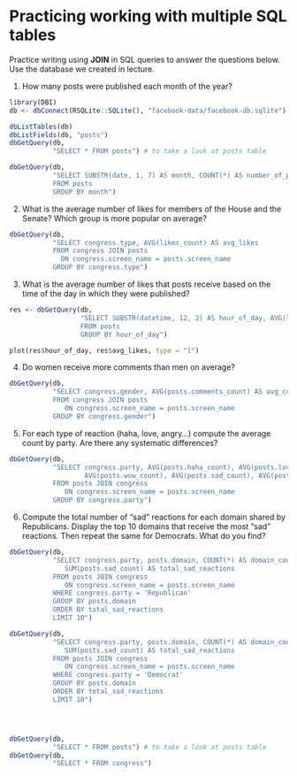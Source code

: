 # Practicing working with multiple SQL tables

Practice writing using **JOIN** in SQL queries to answer the questions below. Use the database we created in lecture.

1. How many posts were published each month of the year?

```r
library(DBI)
db <- dbConnect(RSQLite::SQLite(), "facebook-data/facebook-db.sqlite")

dbListTables(db)
dbListFields(db, "posts")
dbGetQuery(db,
           "SELECT * FROM posts") # to take a look at posts table

dbGetQuery(db, 
           "SELECT SUBSTR(date, 1, 7) AS month, COUNT(*) AS number_of_posts
           FROM posts
           GROUP BY month")
```


2. What is the average number of likes for members of the House and the Senate? Which group is more popular on average?

```r
dbGetQuery(db, 
           "SELECT congress.type, AVG(likes_count) AS avg_likes
           FROM congress JOIN posts
             ON congress.screen_name = posts.screen_name
           GROUP BY congress.type")
```

3. What is the average number of likes that posts receive based on the time of the day in which they were published?

```r
res <- dbGetQuery(db,
                  "SELECT SUBSTR(datetime, 12, 2) AS hour_of_day, AVG(likes_count) AS avg_likes
                  FROM posts
                  GROUP BY hour_of_day")

plot(res$hour_of_day, res$avg_likes, type = "l")

```

4. Do women receive more comments than men on average?

```r
dbGetQuery(db,
           "SELECT congress.gender, AVG(posts.comments_count) AS avg_comments
           FROM congress JOIN posts
              ON congress.screen_name = posts.screen_name
           GROUP BY congress.gender")
```

5. For each type of reaction (haha, love, angry...) compute the average count by party. Are there any systematic differences?

```r
dbGetQuery(db,
           "SELECT congress.party, AVG(posts.haha_count), AVG(posts.love_count), 
                   AVG(posts.wow_count), AVG(posts.sad_count), AVG(posts.angry_count)
           FROM posts JOIN congress
              ON congress.screen_name = posts.screen_name
           GROUP BY congress.party")
```

6. Compute the total number of "sad" reactions for each domain shared by Republicans. Display the top 10 domains that receive the most "sad" reactions. Then repeat the same for Democrats. What do you find?

```r
dbGetQuery(db, 
           "SELECT congress.party, posts.domain, COUNT(*) AS domain_count,
              SUM(posts.sad_count) AS total_sad_reactions
           FROM posts JOIN congress
              ON congress.screen_name = posts.screen_name
           WHERE congress.party = 'Republican'
           GROUP BY posts.domain
           ORDER BY total_sad_reactions
           LIMIT 10")

dbGetQuery(db, 
           "SELECT congress.party, posts.domain, COUNT(*) AS domain_count,
              SUM(posts.sad_count) AS total_sad_reactions
           FROM posts JOIN congress
              ON congress.screen_name = posts.screen_name
           WHERE congress.party = 'Democrat'
           GROUP BY posts.domain
           ORDER BY total_sad_reactions
           LIMIT 10")




dbGetQuery(db,
           "SELECT * FROM posts") # to take a look at posts table
dbGetQuery(db,
           "SELECT * FROM congress")
```






